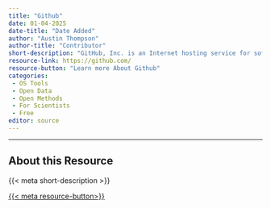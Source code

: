 ```yaml
---
title: "Github"
date: 01-04-2025
date-title: "Date Added"
author: "Austin Thompson"
author-title: "Contributor"
short-description: "GitHub, Inc. is an Internet hosting service for software development and version control using Git. It provides the distributed version control of Git plus access control, bug tracking, software feature requests, task management, continuous integration, and wikis for every project."
resource-link: https://github.com/
resource-button: "Learn more About Github"
categories:
 - OS Tools
 - Open Data
 - Open Methods
 - For Scientists
 - Free
editor: source
---
```

----
## About this Resource
{{< meta short-description >}}
\

[{{< meta resource-button>}}]({{< meta resource-link >}}){.btn .btn-outline-primary .btn role="button" data-toggle="button"}
